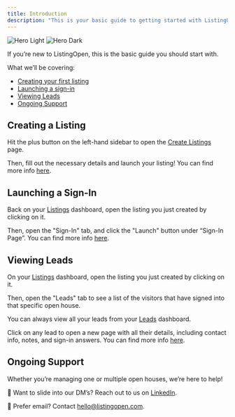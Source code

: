 ```yaml
---
title: Introduction
description: "This is your basic guide to getting started with ListingOpen."
---
```


<img
  className="block dark:hidden"
  src="/images/lo_guides_hero.png"
  alt="Hero Light"
/>
<img
  className="hidden dark:block"
  src="/images/lo_guides_hero.png"
  alt="Hero Dark"
/>

If you’re new to ListingOpen, this is the basic guide you should start with.

What we’ll be covering:
- [Creating your first listing](#creating-a-listing)
- [Launching a sign-in](#launching-a-sign-in)
- [Viewing Leads](#viewing-leads)
- [Ongoing Support](#ongoing-support)

## Creating a Listing

Hit the plus button on the left-hand sidebar to open the [Create Listings](https://app.listingopen.com/listings/new) page.

Then, fill out the necessary details and launch your listing! You can find more info [here](/listings/create).

## Launching a Sign-In

Back on your [Listings](https://app.listingopen.com/listings) dashboard, open the listing you just created by clicking on it.

Then, open the "Sign-In" tab, and click the "Launch" button under “Sign-In Page”. You can find more info [here](/openhouse/launch).

## Viewing Leads

On your [Listings](https://app.listingopen.com/listings) dashboard, open the listing you just created by clicking on it.

Then, open the "Leads" tab to see a list of the visitors that have signed into that specific open house.

You can always view all your leads from your [Leads](https://app.listingopen.com/leads) dashboard.

Click on any lead to open a new page with all their details, including contact info, notes, and sign-in answers. You can find more info [here](/leads/view).

## Ongoing Support

Whether you’re managing one or multiple open houses, we’re here to help!

💬 Want to slide into our DM’s? Reach out to us on [LinkedIn](https://linkedin.com/company/listingopen).

💌 Prefer email? Contact hello@listingopen.com.
